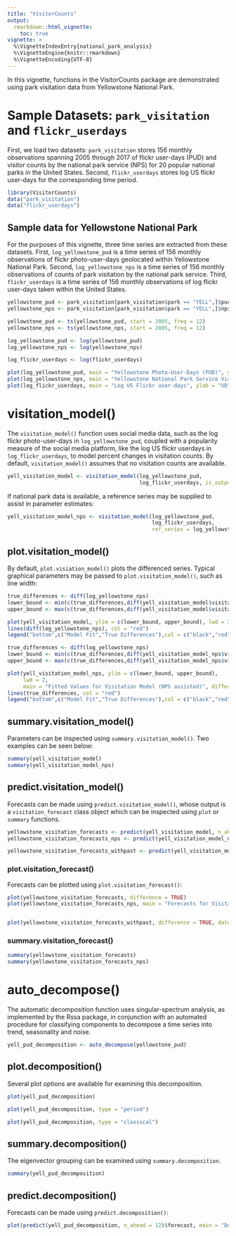 ```yaml
---
title: "VisitorCounts"
output: 
  rmarkdown::html_vignette:
    toc: true
vignette: >
  %\VignetteIndexEntry{national_park_analysis}
  %\VignetteEngine{knitr::rmarkdown}
  %\VignetteEncoding{UTF-8}
---
```


In this vignette, functions in the VisitorCounts package are demonstrated using park visitation data from Yellowstone National Park.

# Sample Datasets: `park_visitation` and `flickr_userdays`

First, we load two datasets: `park_visitation` stores 156 monthly observations spanning 2005 through 2017 of flickr user-days (PUD) and visitor counts by the national park service (NPS) for 20 popular national parks in the United States. Second, `flickr_userdays` stores log US flickr user-days for the corresponding time period.


```r
library(VisitorCounts)
data("park_visitation")
data("flickr_userdays")
```

## Sample data for Yellowstone National Park

For the purposes of this vignette, three time series are extracted from these datasets. First, `log_yellowstone_pud` is a time series of 156 monthly observations of flickr photo-user-days geolocated within Yellowstone National Park. Second, `log_yellowstone_nps` is a time series of 156 monthly observations of counts of park visitation by the national park service. Third, `flickr_userdays` is a time series of 156 monthly observations of log flickr user-days taken within the United States.  



```r



yellowstone_pud <- park_visitation[park_visitation$park == "YELL",]$pud #photo user days
yellowstone_nps <- park_visitation[park_visitation$park == "YELL",]$nps #national park service counts

yellowstone_pud <- ts(yellowstone_pud, start = 2005, freq = 12)
yellowstone_nps <- ts(yellowstone_nps, start = 2005, freq = 12)

log_yellowstone_pud <- log(yellowstone_pud)
log_yellowstone_nps <- log(yellowstone_nps)

log_flickr_userdays <- log(flickr_userdays)
```


```r
plot(log_yellowstone_pud, main = "Yellowstone Photo-User-Days (PUD)", ylab = "PUD")
plot(log_yellowstone_nps, main = "Yellowstone National Park Service Visitation Counts (NPS)", ylab = "NPS")
plot(log_flickr_userdays, main = "Log US Flickr user-days", ylab = "UD")
```




# visitation_model()

The `visitation_model()` function uses social media data, such as the log flickr photo-user-days in `log_yellowstone_pud`, coupled with a popularity measure of the social media platform, like the log US flickr userdays in `log_flickr_userdays`, to model percent changes in visitation counts.
By default, `visitation_model()` assumes that no visitation counts are available. 
```r
yell_visitation_model <- visitation_model(log_yellowstone_pud,
                                          log_flickr_userdays, is_output_logged = TRUE, is_input_logged = TRUE)
```
If national park data is available, a reference series may be supplied to assist in parameter estimates:

```r
yell_visitation_model_nps <- visitation_model(log_yellowstone_pud,
                                              log_flickr_userdays,
                                              ref_series = log_yellowstone_nps, is_output_logged = TRUE, is_input_logged = TRUE)
```



## plot.visitation_model()

By default, `plot.visiation_model()` plots the differenced series. Typical graphical parameters may be passed to `plot.visitation_model()`, such as line width:

```r
true_differences <- diff(log_yellowstone_nps)
lower_bound <- min(c(true_differences,diff(yell_visitation_model$visitation_fit)))-1
upper_bound <- max(c(true_differences,diff(yell_visitation_model$visitation_fit)))

plot(yell_visitation_model, ylim = c(lower_bound, upper_bound), lwd = 2)
lines(diff(log_yellowstone_nps), col = "red")
legend("bottom",c("Model Fit","True Differences"),col = c("black","red"),lty = c(1,1))
```

```r
true_differences <- diff(log_yellowstone_nps)
lower_bound <- min(c(true_differences,diff(yell_visitation_model_nps$visitation_fit)))-1
upper_bound <- max(c(true_differences,diff(yell_visitation_model_nps$visitation_fit)))

plot(yell_visitation_model_nps, ylim = c(lower_bound, upper_bound), 
     lwd = 2,
     main = "Fitted Values for Visitation Model (NPS assisted)", difference = TRUE)
lines(true_differences, col = "red")
legend("bottom",c("Model Fit","True Differences"),col = c("black","red"),lty = c(1,1))
```

## summary.visitation_model()

Parameters can be inspected using `summary.visitation_model()`. Two examples can be seen below:

```r
summary(yell_visitation_model)
summary(yell_visitation_model_nps)
```


## predict.visitation_model()

Forecasts can be made using `predict.visitation_model()`, whose output is a `visitation_forecast` class object which can be inspected using `plot` or `summary` functions.

```r
yellowstone_visitation_forecasts <- predict(yell_visitation_model, n_ahead = 12)
yellowstone_visitation_forecasts_nps <- predict(yell_visitation_model_nps, n_ahead = 12)

yellowstone_visitation_forecasts_withpast <- predict(yell_visitation_model, n_ahead = 12, only_new = FALSE)
```


### plot.visitation_forecast()

Forecasts can be plotted using `plot.visitation_forecast()`:

```r
plot(yellowstone_visitation_forecasts, difference = TRUE)
plot(yellowstone_visitation_forecasts_nps, main = "Forecasts for Visitation Model (NPS Assisted)", date_label = "%b", date_breaks = "1 month")


plot(yellowstone_visitation_forecasts_withpast, difference = TRUE, date_breaks = "1 year", date_label = "%y")
```



### summary.visitation_forecast()

```r
summary(yellowstone_visitation_forecasts)
summary(yellowstone_visitation_forecasts_nps)
```


# auto_decompose()

The automatic decomposition function uses singular-spectrum analysis, as implemented by the Rssa package, in conjunction with an automated procedure for classifying components to decompose a time series into trend, seasonality and noise. 

```r
yell_pud_decomposition <- auto_decompose(yellowstone_pud)
```


## plot.decomposition()

Several plot options are available for examining this decomposition.

```r
plot(yell_pud_decomposition)

plot(yell_pud_decomposition, type = "period")

plot(yell_pud_decomposition, type = "classical")
```


## summary.decomposition()

The eigenvector grouping can be examined using `summary.decomposition`.

```r
summary(yell_pud_decomposition)
```

## predict.decomposition()

Forecasts can be made using `predict.decomposition()`:

```r
plot(predict(yell_pud_decomposition, n_ahead = 12)$forecast, main = "Decomposition 12-ahead Forecast", ylab = "Forecast Value")
```








